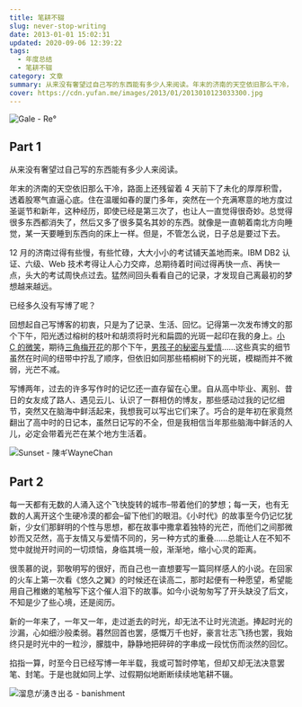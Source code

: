 ```yaml
---
title: 笔耕不辍
slug: never-stop-writing
date: 2013-01-01 15:02:31
updated: 2020-09-06 12:39:22
tags:
  - 年度总结
  - 笔耕不辍
category: 文章
summary: 从来没有奢望过自己写的东西能有多少人来阅读。年末的济南的天空依旧那么干冷，路面上还残留着4天前下了未化的厚厚积雪，透着股寒气直逼心底。
cover: https://cdn.yufan.me/images/2013/01/2013010123033300.jpg
---
```


![Gale - Re°](https://cdn.yufan.me/images/2013/01/2013010123020800.jpg)

<MusicPlayer netease={570391} />

## Part 1

从来没有奢望过自己写的东西能有多少人来阅读。

年末的济南的天空依旧那么干冷，路面上还残留着 4 天前下了未化的厚厚积雪，透着股寒气直逼心底。住在温暖如春的厦门多年，突然在一个充满寒意的地方度过圣诞节和新年，这种经历，即使已经是第三次了，也让人一直觉得很奇妙。总觉得很多东西都消失了，然后又多了很多莫名其妙的东西。就像是一直朝着南北方向睡觉，某一天要睡到东西向的床上一样。但是，不管怎么说，日子总是要过下去。

12 月的济南过得有些慢，有些忙碌，大大小小的考试铺天盖地而来。IBM DB2 认证、六级、Web 技术考得让人心力交瘁，总期待着时间过得再快一点、再快一点，头大的考试周快点过去。猛然间回头看看自己的记录，才发现自己离最初的梦想越来越远。

已经多久没有写博了呢？

回想起自己写博客的初衷，只是为了记录、生活、回忆。记得第一次发布博文的那个下午，阳光透过榕树的枝叶和胡须将时光和扁圆的光斑一起印在我的身上。[小 C 的微笑](/posts/blue-turkey/ '蓝色土耳其')，期待[三角梅开花](/posts/bougainvillea-spectabilis-willd/ '揽月楼前的三角梅开花了吗？')的那个下午，[男孩子的秘密与爱情](/posts/secret-of-boys-mind/ '男孩子的秘密心事')……这些真实的细节虽然在时间的纽带中拧乱了顺序，但依旧如同那些梧桐树下的光斑，模糊而并不微弱，光芒不减。

写博两年，过去的许多写作时的记忆还一直存留在心里。自从高中毕业、离别、昔日的女友成了路人、遇见云儿、认识了一群相仿的博友，那些感动过我的记忆细节，突然又在脑海中鲜活起来，我想我可以写出它们来了。巧合的是年初在家竟然翻出了高中时的日记本，虽然日记写的不全，但是我相信当年那些脑海中鲜活的人儿，必定会带着光芒在某个地方生活着。

![Sunset - 陳ギWayneChan](https://cdn.yufan.me/images/2013/01/2013010123075700.jpg)

## Part 2

每一天都有无数的人涌入这个飞快旋转的城市–带着他们的梦想；每一天，也有无数的人离开这个生硬冷漠的都会–留下他们的眼泪。《小时代》的故事至今仍记忆犹新，少女们那鲜明的个性与思想，都在故事中撒拿着独特的光芒，而他们之间那微妙而又茫然，高于友情又与爱情不同的，另一种方式的重叠……总能让人在不知不觉中就抛开时间的一切烦恼，身临其境一般，渐渐地，缩小心灵的距离。

很羡慕的说，郭敬明写的很好，而自己也一直想要写一篇同样感人的小说。在回家的火车上第一次看《悠久之翼》的时候还在读高二，那时起便有一种愿望，希望能用自己稚嫩的笔触写下这个催人泪下的故事。如今小说匆匆写了开头缺没了后文，不知是少了些心境，还是阅历。

新的一年来了，一年又一年，走过逝去的时光，却无法不让时光流逝。捧起时光的沙漏，心如细沙般柔弱。暮然回首也罢，感慨万千也好，豪言壮志飞扬也罢，我始终只是时光中的一粒沙，朦胧中，静静地把碎碎的字串成一段忧伤而淡然的回忆。

掐指一算，时至今日已经写博一年半载，我或可暂时停笔，但却又却无法决意罢笔、封笔。于是也就如同上学、过假期似地断断续续地笔耕不辍。

![溜息が湧き出る - banishment](https://cdn.yufan.me/images/2013/01/2013010122575800.jpg)
